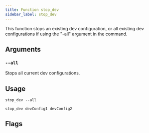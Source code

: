 ```yaml
---
title: Function stop_dev
sidebar_label: stop_dev
---
```


This function stops an existing dev configuration, or all existing dev configurations if using the "-all" argument in the command.

## Arguments

### `--all`

Stops all current dev configurations.

## Usage

```
stop_dev --all
```

```
stop_dev devConfig1 devConfig2
```

## Flags
